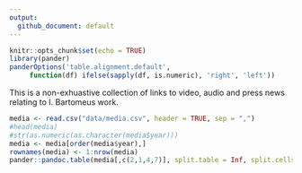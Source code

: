 ```yaml
---
output:
  github_document: default
---
```


```r
knitr::opts_chunk$set(echo = TRUE)
library(pander)
panderOptions('table.alignment.default',
     function(df) ifelse(sapply(df, is.numeric), 'right', 'left'))
```
This is a non-exhuastive collection of links to video, audio and press news relating to I. Bartomeus work. 

```r
media <- read.csv("data/media.csv", header = TRUE, sep = ",")
#head(media)
#str(as.numeric(as.character(media$year)))
media <- media[order(media$year),]
rownames(media) <- 1:nrow(media)
pander::pandoc.table(media[,c(2,1,4,7)], split.table = Inf, split.cells = 100, justify = "left")
```



